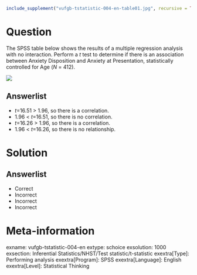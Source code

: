 ```r
include_supplement("vufgb-tstatistic-004-en-table01.jpg", recursive = TRUE)
```

Question
========

The SPSS table below shows the results of a multiple regression analysis with no interaction. Perform a *t* test to determine if there is an association between Anxiety Disposition and Anxiety at Presentation, statistically controlled for Age (*N* = 412).

![](vufgb-tstatistic-004-en-table01.jpg)
  
Answerlist
----------
* *t*=16.51 > 1.96, so there is a correlation.
* 1.96 < *t*=16.51, so there is no correlation.
* *t*=16.26 > 1.96, so there is a correlation.
* 1.96 < *t*=16.26, so there is no relationship.


Solution
========

Answerlist
----------
* Correct
* Incorrect
* Incorrect
* Incorrect

Meta-information
================
exname: vufgb-tstatistic-004-en
extype: schoice
exsolution: 1000
exsection: Inferential Statistics/NHST/Test statistic/t-statistic
exextra[Type]: Performing analysis
exextra[Program]: SPSS
exextra[Language]: English
exextra[Level]: Statistical Thinking
